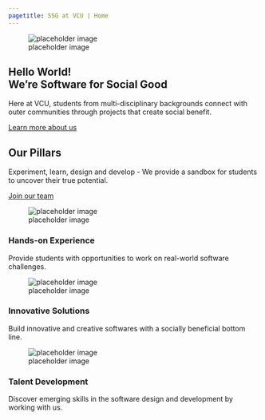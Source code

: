 ```yaml
---
pagetitle: SSG at VCU | Home
---
```


<!--- hero banner section --->

::: {.hero-banner} 

::: {.content-block}  

::: {.hero-image-wrap}
![placeholder image](assets/hero-image.png){.hero-image}
:::

::: {.hero-text}
# Hello World! <br> We're Software for Social Good
Here at VCU, students from multi-disciplinary backgrounds connect with outer communities through projects that create social benefit.

::: {.hero-buttons}
[Learn more about us](){.btn .btn-primary .btn-lg role="button"}
:::

:::

:::

:::


<!--- our pillars section --->

::: {.our-pillars}

::: {.content-block}

# Our Pillars {.section-header .bigmargin-bottom}

::: our-pillars-text
Experiment, learn, design and develop - We provide a sandbox for students to uncover their true potential.

[Join our team](){.btn .btn-primary .btn-lg role="button"}
:::

::: {.pillars-card-wrap}

::: {.pillars-card}

::: {.pillars-image-wrap}
![placeholder image](assets/ssg_logo_black_l2.svg)
:::

<h3>Hands-on Experience</h3>

Provide students with opportunities to work on real-world software challenges. 

::: 

::: {.pillars-card}

::: {.pillars-image-wrap}
![placeholder image](assets/ssg_logo_black_l2.svg)
:::

<h3>Innovative Solutions</h3>

Build innovative and creative softwares with a socially beneficial bottom line.

::: 

::: {.pillars-card}

::: {.pillars-image-wrap}
![placeholder image](assets/ssg_logo_black_l2.svg)
:::

<h3>Talent Development</h3>

Discover emerging skills in the software design and development by working with us.

:::

:::

:::

::: 